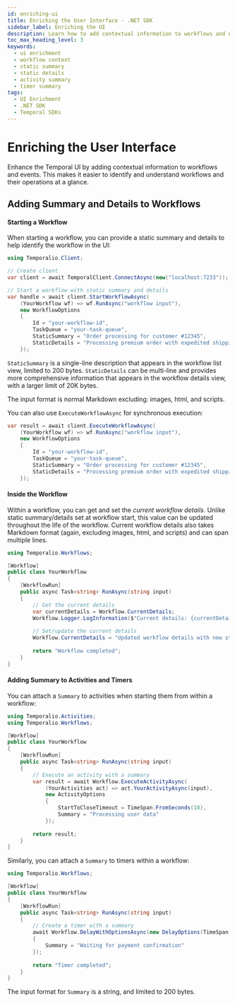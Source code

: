```yaml
---
id: enriching-ui
title: Enriching the User Interface - .NET SDK
sidebar_label: Enriching the UI
description: Learn how to add contextual information to workflows and events in the Temporal UI using the .NET SDK.
toc_max_heading_level: 3
keywords:
  - ui enrichment
  - workflow context
  - static summary
  - static details
  - activity summary
  - timer summary
tags:
  - UI Enrichment
  - .NET SDK
  - Temporal SDKs
---
```


# Enriching the User Interface

Enhance the Temporal UI by adding contextual information to workflows and events. This makes it easier to identify and understand workflows and their operations at a glance.

## Adding Summary and Details to Workflows

#### Starting a Workflow

When starting a workflow, you can provide a static summary and details to help identify the workflow in the UI:

```csharp
using Temporalio.Client;

// Create client
var client = await TemporalClient.ConnectAsync(new("localhost:7233"));

// Start a workflow with static summary and details
var handle = await client.StartWorkflowAsync(
    (YourWorkflow wf) => wf.RunAsync("workflow input"),
    new WorkflowOptions
    {
        Id = "your-workflow-id",
        TaskQueue = "your-task-queue",
        StaticSummary = "Order processing for customer #12345",
        StaticDetails = "Processing premium order with expedited shipping"
    });
```

`StaticSummary` is a single-line description that appears in the workflow list view, limited to 200 bytes.
`StaticDetails` can be multi-line and provides more comprehensive information that appears in the workflow details view, with a larger limit of 20K bytes.

The input format is normal Markdown excluding: images, html, and scripts.

You can also use `ExecuteWorkflowAsync` for synchronous execution:

```csharp
var result = await client.ExecuteWorkflowAsync(
    (YourWorkflow wf) => wf.RunAsync("workflow input"),
    new WorkflowOptions
    {
        Id = "your-workflow-id",
        TaskQueue = "your-task-queue",
        StaticSummary = "Order processing for customer #12345",
        StaticDetails = "Processing premium order with expedited shipping"
    });
```

#### Inside the Workflow

Within a workflow, you can get and set the _current workflow details_. Unlike static summary/details set at 
workflow start, this value can be updated throughout the life of the workflow. Current workflow details 
also takes Markdown format (again, excluding images, html, and scripts) and can span multiple lines.

```csharp
using Temporalio.Workflows;

[Workflow]
public class YourWorkflow
{
    [WorkflowRun]
    public async Task<string> RunAsync(string input)
    {
        // Get the current details
        var currentDetails = Workflow.CurrentDetails;
        Workflow.Logger.LogInformation($"Current details: {currentDetails}");
        
        // Set/update the current details
        Workflow.CurrentDetails = "Updated workflow details with new status";
        
        return "Workflow completed";
    }
}
```

#### Adding Summary to Activities and Timers

You can attach a `Summary` to activities when starting them from within a workflow:

```csharp
using Temporalio.Activities;
using Temporalio.Workflows;

[Workflow]
public class YourWorkflow
{
    [WorkflowRun]
    public async Task<string> RunAsync(string input)
    {
        // Execute an activity with a summary
        var result = await Workflow.ExecuteActivityAsync(
            (YourActivities act) => act.YourActivityAsync(input),
            new ActivityOptions
            {
                StartToCloseTimeout = TimeSpan.FromSeconds(10),
                Summary = "Processing user data"
            });
        
        return result;
    }
}
```

Similarly, you can attach a `Summary` to timers within a workflow:

```csharp
using Temporalio.Workflows;

[Workflow]
public class YourWorkflow
{
    [WorkflowRun]
    public async Task<string> RunAsync(string input)
    {
        // Create a timer with a summary
        await Workflow.DelayWithOptionsAsync(new DelayOptions(TimeSpan.FromMinutes(5))
        {
            Summary = "Waiting for payment confirmation"
        });
        
        return "Timer completed";
    }
}
```

The input format for `Summary` is a string, and limited to 200 bytes.